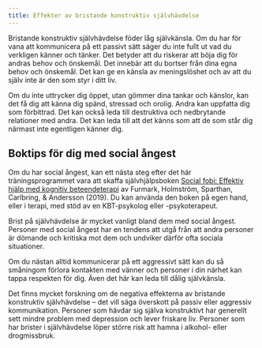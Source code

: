 ```yaml
---
title: Effekter av bristande konstruktiv självhävdelse
---
```


Bristande konstruktiv självhävdelse föder låg självkänsla. Om du har för
vana att kommunicera på ett passivt sätt säger du inte fullt ut vad du
verkligen känner och tänker. Det betyder att du riskerar att böja dig
för andras behov och önskemål. Det innebär att du bortser från dina egna
behov och önskemål. Det kan ge en känsla av meningslöshet och av att du
själv inte är den som styr i ditt liv.

Om du inte uttrycker dig öppet, utan gömmer dina tankar och känslor, kan
det få dig att känna dig spänd, stressad och orolig. Andra kan uppfatta
dig som förbittrad. Det kan också leda till destruktiva och nedbrytande
relationer med andra. Det kan leda till att det känns som att de som
står dig närmast inte egentligen känner dig.

::: {.callout-tip}
## Boktips för dig med social ångest
Om du har social ångest, kan ett nästa
steg efter det här träningsprogrammet vara att skaffa självhjälpsboken
[Social fobi: Effektiv hjälp med kognitiv
beteendeterapi](http://libris.kb.se/bib/2bzfp50b01zhhwbq){target="_blank"} av Furmark,
Holmström, Sparthan, Carlbring, & Andersson (2019). Du kan använda den
boken på egen hand, eller i terapi, med stöd av en KBT-psykolog eller
-psykoterapeut.
:::

Brist på självhävdelse är mycket vanligt bland
dem med social ångest. Personer med social ångest har en tendens att
utgå från att andra personer är dömande och kritiska mot dem och
undviker därför ofta sociala situationer.

Om du nästan alltid kommunicerar på ett aggressivt sätt kan du så
småningom förlora kontakten med vänner och personer i din närhet kan
tappa respekten för dig. Även det här kan leda till dålig självkänsla.

Det finns mycket forskning om de negativa effekterna av bristande
konstruktiv självhävdelse -- det vill säga överskott på passiv eller
aggressiv kommunikation. Personer som hävdar sig själva konstruktivt har
generellt sett mindre problem med depression och lever friskare liv.
Personer som har brister i självhävdelse löper större risk att hamna i
alkohol- eller drogmissbruk.
